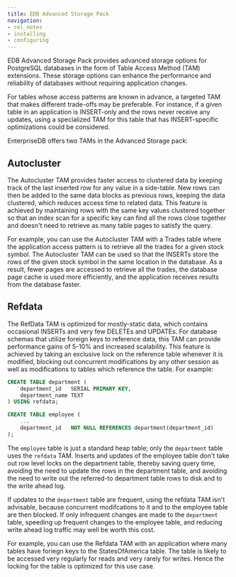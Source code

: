```yaml
---
title: EDB Advanced Storage Pack
navigation:
- rel_notes
- installing
- configuring
---
```


EDB Advanced Storage Pack provides advanced storage options for PostgreSQL databases in the form of Table Access Method (TAM) extensions. These storage options can enhance the performance and reliability of databases without requiring application changes.

For tables whose access patterns are known in advance, a targeted TAM that makes different trade-offs may be preferable. For instance, if a given table in an application is INSERT-only and the rows never receive any updates, using a specialized TAM for this table that has INSERT-specific optimizations could be considered.

EnterpriseDB offers two TAMs in the Advanced Storage pack: 

## Autocluster 

The Autocluster TAM provides faster access to clustered data by keeping track of the last inserted row for any value in a side-table. New rows can then be added to the same data blocks as previous rows, keeping the data clustered, which reduces access time to related data. This feature is achieved by maintaining rows with the same key values clustered together so that an index scan for a specific key can find all the rows close together and doesn't need to retrieve as many table pages to satisfy the query.

For example, you can use the Autocluster TAM with a Trades table where the application access pattern is to retrieve all the trades for a given stock symbol. The Autocluster TAM can be used so that the INSERTs store the rows of the given stock symbol in the same location in the database. As a result, fewer pages are accessed to retrieve all the trades, the database page cache is used more efficiently, and the application receives results from the database faster.

## Refdata

The RefData TAM is optimized for mostly-static data, which contains occasional INSERTs and very few DELETEs and UPDATEs. For database schemas that utilize foreign keys to reference data, this TAM can provide performance gains of 5-10% and increased scalability. This feature is achieved by taking an exclusive lock on the reference table whenever it is modified, blocking out concurrent modifications by any other session as well as modifications to tables which reference the table. For example:

```sql
CREATE TABLE department (
	department_id	SERIAL PRIMARY KEY,
	department_name	TEXT
) USING refdata;

CREATE TABLE employee (
	...
	department_id	NOT NULL REFERENCES department(department_id)
);
```

The `employee` table is just a standard heap table; only the `department` table uses the `refdata` TAM. Inserts and updates of the employee table don't take out row level locks on the department table, thereby saving query time, avoiding the need to update the rows in the department table, and avoiding the need to write out the referred-to department table rows to disk and to the write ahead log.

If updates to the `department` table are frequent, using the refdata TAM isn't advisable, because concurrent modifcations to it and to the employee table are then blocked. If only infrequent changes are made to the `department` table, speeding up frequent changes to the employee table, and reducing write ahead log traffic may well be worth this cost.

For example, you can use the Refdata TAM with an application where many tables have foriegn keys to the StatesOfAmerica table. The table is likely to be accessed very regularly for reads and very rarely for writes. Hence the locking for the table is optimized for this use case.
